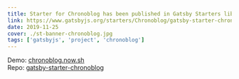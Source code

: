 ```yaml
---
title: Starter for Chronoblog has been published in Gatsby Starters library
link: https://www.gatsbyjs.org/starters/Chronoblog/gatsby-starter-chronoblog/
date: 2019-11-25
cover: ./st-banner-chronoblog.jpg
tags: ['gatsbyjs', 'project', 'chronoblog']
---
```


Demo: [chronoblog.now.sh](https://chronoblog.now.sh/)  
Repo: [gatsby-starter-chronoblog](https://github.com/Chronoblog/gatsby-starter-chronoblog)
